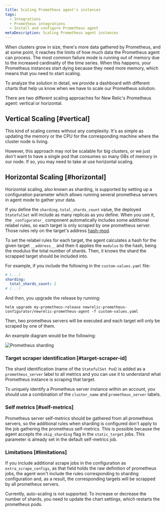 ```yaml
---
title: Scaling Prometheus agent's instances
tags:
  - Integrations
  - Prometheus integrations
  - Install and configure Prometheus agent
metaDescription: Scaling Prometheus agent instances
---
```



When clusters grow in size, there's more data gathered by Prometheus, and at some point, it reaches the limits of how much data the Prometheus agent can process. The most common failure mode is running out of memory due to the increased cardinality of the time series. When this happens, your Prometheus instances start dying because they need more memory, which means that you need to start scaling.

To analyze the solution in detail, we provide a dashboard with different charts that help us know when we have to scale our Prometheus solution.

There are two different scaling approaches for New Relic's Prometheus agent: vertical or horizontal.

## Vertical Scaling [#vertical]

This kind of scaling comes without any complexity. It's as simple as updating the memory or the CPU for the corresponding machine where the cluster node is living.

However, this approach may not be scalable for big clusters, or we just don't want to have a single pod that consumes so many GBs of memory in our node. If so, you may need to take at use horizontal scaling.

## Horizontal Scaling [#horizontal]

Horizontal scaling, also known as sharding, is supported by setting up a configuration parameter which allows running several prometheus servers in agent mode to gather your data.

If you define the `sharding.total_shards_count` value, the deployed `StatefulSet` will include as many replicas as you define. When you use it, the `_configurator_` component automatically includes some additional relabel rules, so each target is only scraped by one prometheus server. Those rules rely on the target's address [hash-mod](https://prometheus.io/docs/prometheus/latest/configuration/configuration/#relabel_config).

To set the relabel rules for each target, the agent calculates a hash for the given target `__address__` and then it applies the `modulus` to the hash, being the modulus the total number of shards. Then, it knows the shard the scrapped target should be included into.

For example, if you include the following in the `custom-values.yaml` file:

```yaml
# (...)
sharding:
  total_shards_count: 2
# (...)
```

And then, you upgrade the release by running:

```shell
helm upgrade my-prometheus-release newrelic-prometheus-configurator/newrelic-prometheus-agent -f custom-values.yaml
```

Then, two prometheus servers will be executed and each target will only be scraped by one of them.

An example diagram would be the following:

<img
  src={infrastructurePrometheusSharding}
  alt="Prometheus sharding"
  title="Prometheus sharding"
/>

### Target scraper identification [#target-scraper-id]

The shard identification (name of the `StatefulSet Pod`) is added as a `prometheus_server` label to all metrics and you can use it to understand what Prometheus instance is scraping that target.

To uniquely identify a Prometheus server instance within an account, you should use a combination of the `cluster_name` and `prometheus_server` labels.

### Self metrics [#self-metrics]

Prometheus server self-metrics should be gathered from all prometheus servers, so the additional rules when sharding is configured don't apply to the job gathering the prometheus self-metrics. This is possible because the agent accepts the `skip_sharding` flag in the `static_target` jobs. This parameter is already set in the default self-metrics job.

### Limitations [#limitations]

If you include additional scrape jobs in the configuration as `extra_scrape_configs`, as that field holds the raw definition of prometheus jobs, the agent won't include the rules corresponding to sharding configuration and, as a result, the corresponding targets will be scrapped by all prometheus servers.

Currently, auto-scaling is not supported. To increase or decrease the number of shards, you need to update the chart settings, which restarts the prometheus pods.

